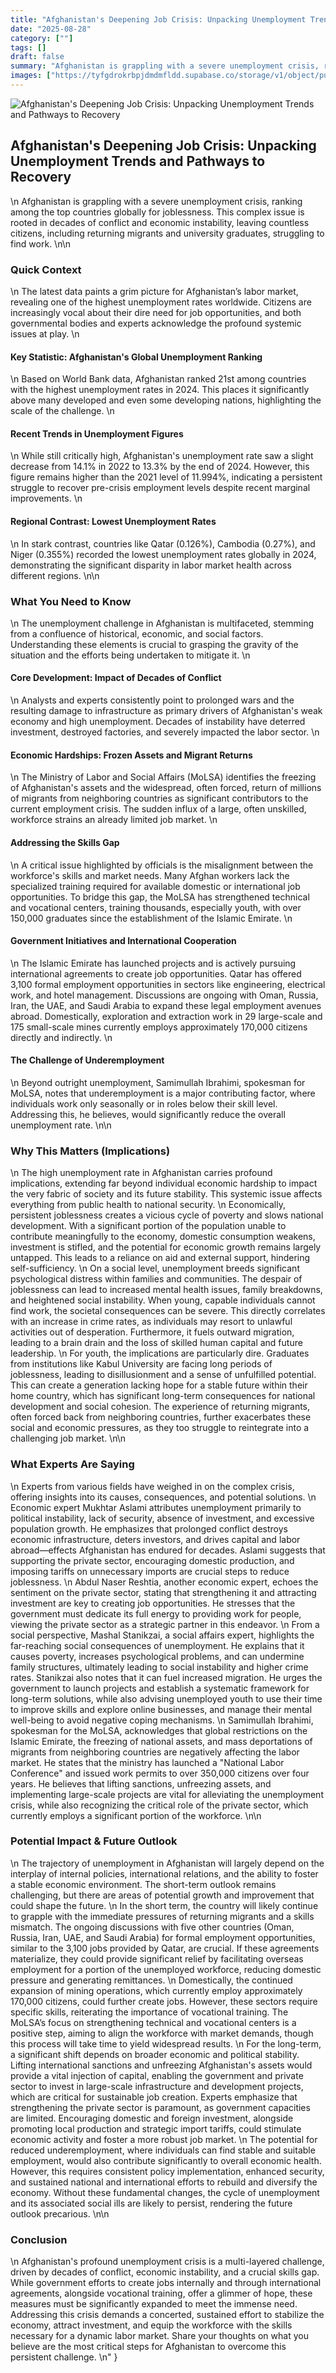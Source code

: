 ```yaml
---
title: "Afghanistan's Deepening Job Crisis: Unpacking Unemployment Trends and Pathways to Recovery"
date: "2025-08-28"
category: [""]
tags: []
draft: false
summary: "Afghanistan is grappling with a severe unemployment crisis, ranking among the top countries globally for joblessness. This complex issue is rooted in decades of conflict and economic instability, leaving countless citizens, including returning migrants and university graduates, struggling to find work."
images: ["https://tyfgdrokrbpjdmdmfldd.supabase.co/storage/v1/object/public/image/2025-08-28-14-05-16-721-04-00.jpg"]
---
```

![Afghanistan's Deepening Job Crisis: Unpacking Unemployment Trends and Pathways to Recovery](https://tyfgdrokrbpjdmdmfldd.supabase.co/storage/v1/object/public/image/2025-08-28-14-05-16-721-04-00.jpg)

## Afghanistan's Deepening Job Crisis: Unpacking Unemployment Trends and Pathways to Recovery
\n
Afghanistan is grappling with a severe unemployment crisis, ranking among the top countries globally for joblessness. This complex issue is rooted in decades of conflict and economic instability, leaving countless citizens, including returning migrants and university graduates, struggling to find work.
\n\n
### Quick Context
\n
The latest data paints a grim picture for Afghanistan’s labor market, revealing one of the highest unemployment rates worldwide. Citizens are increasingly vocal about their dire need for job opportunities, and both governmental bodies and experts acknowledge the profound systemic issues at play.
\n
#### Key Statistic: Afghanistan's Global Unemployment Ranking
\n
Based on World Bank data, Afghanistan ranked 21st among countries with the highest unemployment rates in 2024. This places it significantly above many developed and even some developing nations, highlighting the scale of the challenge.
\n
#### Recent Trends in Unemployment Figures
\n
While still critically high, Afghanistan's unemployment rate saw a slight decrease from 14.1% in 2022 to 13.3% by the end of 2024. However, this figure remains higher than the 2021 level of 11.994%, indicating a persistent struggle to recover pre-crisis employment levels despite recent marginal improvements.
\n
#### Regional Contrast: Lowest Unemployment Rates
\n
In stark contrast, countries like Qatar (0.126%), Cambodia (0.27%), and Niger (0.355%) recorded the lowest unemployment rates globally in 2024, demonstrating the significant disparity in labor market health across different regions.
\n\n
### What You Need to Know
\n
The unemployment challenge in Afghanistan is multifaceted, stemming from a confluence of historical, economic, and social factors. Understanding these elements is crucial to grasping the gravity of the situation and the efforts being undertaken to mitigate it.
\n
#### Core Development: Impact of Decades of Conflict
\n
Analysts and experts consistently point to prolonged wars and the resulting damage to infrastructure as primary drivers of Afghanistan's weak economy and high unemployment. Decades of instability have deterred investment, destroyed factories, and severely impacted the labor sector.
\n
#### Economic Hardships: Frozen Assets and Migrant Returns
\n
The Ministry of Labor and Social Affairs (MoLSA) identifies the freezing of Afghanistan's assets and the widespread, often forced, return of millions of migrants from neighboring countries as significant contributors to the current employment crisis. The sudden influx of a large, often unskilled, workforce strains an already limited job market.
\n
#### Addressing the Skills Gap
\n
A critical issue highlighted by officials is the misalignment between the workforce's skills and market needs. Many Afghan workers lack the specialized training required for available domestic or international job opportunities. To bridge this gap, the MoLSA has strengthened technical and vocational centers, training thousands, especially youth, with over 150,000 graduates since the establishment of the Islamic Emirate.
\n
#### Government Initiatives and International Cooperation
\n
The Islamic Emirate has launched projects and is actively pursuing international agreements to create job opportunities. Qatar has offered 3,100 formal employment opportunities in sectors like engineering, electrical work, and hotel management. Discussions are ongoing with Oman, Russia, Iran, the UAE, and Saudi Arabia to expand these legal employment avenues abroad. Domestically, exploration and extraction work in 29 large-scale and 175 small-scale mines currently employs approximately 170,000 citizens directly and indirectly.
\n
#### The Challenge of Underemployment
\n
Beyond outright unemployment, Samimullah Ibrahimi, spokesman for MoLSA, notes that underemployment is a major contributing factor, where individuals work only seasonally or in roles below their skill level. Addressing this, he believes, would significantly reduce the overall unemployment rate.
\n\n
### Why This Matters (Implications)
\n
The high unemployment rate in Afghanistan carries profound implications, extending far beyond individual economic hardship to impact the very fabric of society and its future stability. This systemic issue affects everything from public health to national security.
\n
Economically, persistent joblessness creates a vicious cycle of poverty and slows national development. With a significant portion of the population unable to contribute meaningfully to the economy, domestic consumption weakens, investment is stifled, and the potential for economic growth remains largely untapped. This leads to a reliance on aid and external support, hindering self-sufficiency.
\n
On a social level, unemployment breeds significant psychological distress within families and communities. The despair of joblessness can lead to increased mental health issues, family breakdowns, and heightened social instability. When young, capable individuals cannot find work, the societal consequences can be severe. This directly correlates with an increase in crime rates, as individuals may resort to unlawful activities out of desperation. Furthermore, it fuels outward migration, leading to a brain drain and the loss of skilled human capital and future leadership.
\n
For youth, the implications are particularly dire. Graduates from institutions like Kabul University are facing long periods of joblessness, leading to disillusionment and a sense of unfulfilled potential. This can create a generation lacking hope for a stable future within their home country, which has significant long-term consequences for national development and social cohesion. The experience of returning migrants, often forced back from neighboring countries, further exacerbates these social and economic pressures, as they too struggle to reintegrate into a challenging job market.
\n\n
### What Experts Are Saying
\n
Experts from various fields have weighed in on the complex crisis, offering insights into its causes, consequences, and potential solutions.
\n
Economic expert Mukhtar Aslami attributes unemployment primarily to political instability, lack of security, absence of investment, and excessive population growth. He emphasizes that prolonged conflict destroys economic infrastructure, deters investors, and drives capital and labor abroad—effects Afghanistan has endured for decades. Aslami suggests that supporting the private sector, encouraging domestic production, and imposing tariffs on unnecessary imports are crucial steps to reduce joblessness.
\n
Abdul Naser Reshtia, another economic expert, echoes the sentiment on the private sector, stating that strengthening it and attracting investment are key to creating job opportunities. He stresses that the government must dedicate its full energy to providing work for people, viewing the private sector as a strategic partner in this endeavor.
\n
From a social perspective, Mashal Stanikzai, a social affairs expert, highlights the far-reaching social consequences of unemployment. He explains that it causes poverty, increases psychological problems, and can undermine family structures, ultimately leading to social instability and higher crime rates. Stanikzai also notes that it can fuel increased migration. He urges the government to launch projects and establish a systematic framework for long-term solutions, while also advising unemployed youth to use their time to improve skills and explore online businesses, and manage their mental well-being to avoid negative coping mechanisms.
\n
Samimullah Ibrahimi, spokesman for the MoLSA, acknowledges that global restrictions on the Islamic Emirate, the freezing of national assets, and mass deportations of migrants from neighboring countries are negatively affecting the labor market. He states that the ministry has launched a \"National Labor Conference\" and issued work permits to over 350,000 citizens over four years. He believes that lifting sanctions, unfreezing assets, and implementing large-scale projects are vital for alleviating the unemployment crisis, while also recognizing the critical role of the private sector, which currently employs a significant portion of the workforce.
\n\n
### Potential Impact & Future Outlook
\n
The trajectory of unemployment in Afghanistan will largely depend on the interplay of internal policies, international relations, and the ability to foster a stable economic environment. The short-term outlook remains challenging, but there are areas of potential growth and improvement that could shape the future.
\n
In the short term, the country will likely continue to grapple with the immediate pressures of returning migrants and a skills mismatch. The ongoing discussions with five other countries (Oman, Russia, Iran, UAE, and Saudi Arabia) for formal employment opportunities, similar to the 3,100 jobs provided by Qatar, are crucial. If these agreements materialize, they could provide significant relief by facilitating overseas employment for a portion of the unemployed workforce, reducing domestic pressure and generating remittances.
\n
Domestically, the continued expansion of mining operations, which currently employ approximately 170,000 citizens, could further create jobs. However, these sectors require specific skills, reiterating the importance of vocational training. The MoLSA’s focus on strengthening technical and vocational centers is a positive step, aiming to align the workforce with market demands, though this process will take time to yield widespread results.
\n
For the long-term, a significant shift depends on broader economic and political stability. Lifting international sanctions and unfreezing Afghanistan's assets would provide a vital injection of capital, enabling the government and private sector to invest in large-scale infrastructure and development projects, which are critical for sustainable job creation. Experts emphasize that strengthening the private sector is paramount, as government capacities are limited. Encouraging domestic and foreign investment, alongside promoting local production and strategic import tariffs, could stimulate economic activity and foster a more robust job market.
\n
The potential for reduced underemployment, where individuals can find stable and suitable employment, would also contribute significantly to overall economic health. However, this requires consistent policy implementation, enhanced security, and sustained national and international efforts to rebuild and diversify the economy. Without these fundamental changes, the cycle of unemployment and its associated social ills are likely to persist, rendering the future outlook precarious.
\n\n
### Conclusion
\n
Afghanistan's profound unemployment crisis is a multi-layered challenge, driven by decades of conflict, economic instability, and a crucial skills gap. While government efforts to create jobs internally and through international agreements, alongside vocational training, offer a glimmer of hope, these measures must be significantly expanded to meet the immense need. Addressing this crisis demands a concerted, sustained effort to stabilize the economy, attract investment, and equip the workforce with the skills necessary for a dynamic labor market. Share your thoughts on what you believe are the most critical steps for Afghanistan to overcome this persistent challenge.
\n"
}
